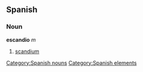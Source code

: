 == Spanish == {{wikipediaAlt|scandium}}
=== Noun ===
'''escandio''' ''m''
# [[scandium]]

[[Category:Spanish nouns]]
[[Category:Spanish elements]]